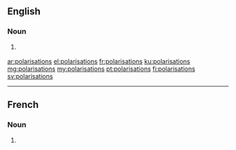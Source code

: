 ==English==

===Noun===
{{head|en|noun plural form}}

# {{context|British|lang=en}} {{plural of|polarisation|lang=en}}

[[ar:polarisations]]
[[el:polarisations]]
[[fr:polarisations]]
[[ku:polarisations]]
[[mg:polarisations]]
[[my:polarisations]]
[[pt:polarisations]]
[[fi:polarisations]]
[[sv:polarisations]]

----

==French==

===Noun===
{{head|fr|noun plural form|g=f}}

# {{plural of|polarisation|lang=fr}}
{{rfc-auto}}